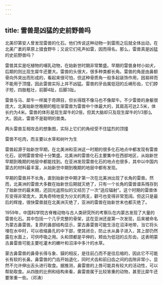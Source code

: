 ```yaml
---
---
---
```

title: 雷兽是凶猛的史前野兽吗
---




北美印第安人曾发现雷兽的化石。他们传说这种动物一到雷雨之后就全体出动，在北美广袤的草原上猎食野牛；又说它们吼声如雷，因而得名。那么，雷兽真是凶猛的史前野兽吗？

雷兽其实是吃植物的哺乳动物，在始新世时期非常繁盛。早期的雷兽身材小如犬，后期的则比现生犀牛还要大。雷兽的头很大，很多种类都长角。雷兽的角是由鼻额骨向外突出而形成的，看起来很可怕，但这种骨质角一般多起装饰作用，因易碎而不能用于顶撞，因此雷兽实际上并不凶猛。雷兽的牙齿属低冠的丘嵴形齿，它们脖子短，四肢粗壮，前脚4趾，后脚3趾。

雷兽与马、犀牛一样属于奇蹄目，但长得既不像马也不像犀牛。不少雷兽的身躯很庞大，北美始新世晚期的粗壮渐雷兽为雷兽中个体最大的，其肩高可达2.5米，体长约为4米。雷兽的体形是现生犀牛的2倍，但其大脑却只及现生犀牛的1/3那么大。因此，雷兽不是聪明的兽类。

两头雷兽互相攻击的想象图，实际上它们的角经受不住猛烈的顶撞



雷兽不吃肉，而主要以水草和树叶为生



雷兽起源于始新世早期，在北美洲和亚洲这一时期的很多化石地点中都发现有雷兽化石，说明雷兽曾经十分繁盛。北美洲的雷兽化石主要集中在西部地区，从始新世早期到晚期的地层中都能找到。在亚洲发现雷兽化石的地点也很多，其中以中国内蒙古的材料最丰富，从始新世中期到晚期的地层中都有发现。

早期的雷兽并不长角，直到始新世中期才第一次在北美洲出现了长角的雷兽。然而，北美洲的雷兽大多数在始新世后期就灭绝了，只有一个长角的雷兽谱系残存到了始新世的最末期，还回光返照似的又经历了一次“适应辐射”。这个时期的雷兽体形变得非常庞大，其角奇特地变为分叉的两支，颧弓也变得非常宽阔。但这只是最后的辉煌，很快雷兽就在北美洲灭绝了，亚洲的雷兽在始新世末也都灭绝了。

1959年，中国科学院古脊椎动物与古人类研究所的考察队在内蒙古发现了大量的雷兽化石。其中包括一个几乎完整的骨架，这在亚洲还是第一次发现，后来被命名为蒙古鼻雷兽。复原的鼻部结构显示，蒙古鼻雷兽可能生活在沼泽地带，当它将头埋在水中时，可以收缩鼻孔的中下部，使其闭合，防止水从鼻子进入，其上部仍然露在水面上，可供呼吸之用。头和颈都是平伸的，颊齿为低冠的丘形齿，这表明蒙古鼻雷兽可能主要吃灌木的嫩叶和沼泽中多汁的水草。

蒙古鼻雷兽的鼻骨长得与象、貘的相反，是往前凸而不是往后缩的，因此它不可能长有软的长鼻。鼻雷兽的门齿开始退化，同时犬齿和前臼齿之间的齿隙非常小，显然不允许伸出舌头进行取食。据推测，鼻雷兽的上唇可能具有较大的活动性，可以帮助取食。从四肢的比例和结构来看，鼻雷兽属于比较笨重的动物，甚至比犀牛还要笨重一些。（邓涛）
